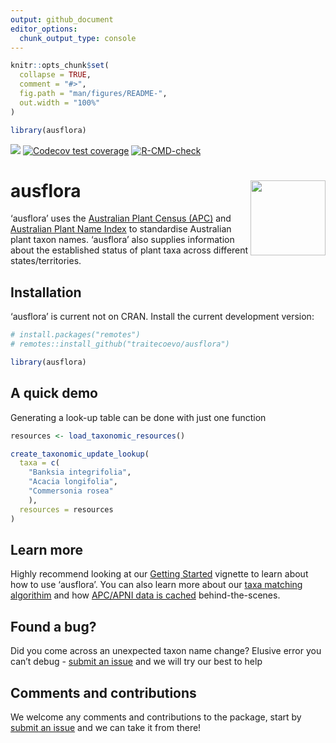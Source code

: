```yaml
---
output: github_document
editor_options: 
  chunk_output_type: console
---
```


<!-- README.md is generated from README.Rmd. Please edit that file -->

```r
knitr::opts_chunk$set(
  collapse = TRUE,
  comment = "#>",
  fig.path = "man/figures/README-",
  out.width = "100%"
)

library(ausflora)
```

<!-- badges: start -->
[![](https://img.shields.io/badge/lifecycle-experimental-orange.svg)](https://lifecycle.r-lib.org/articles/stages.html#experimental)
[![Codecov test coverage](https://codecov.io/gh/traitecoevo/ausflora/branch/master/graph/badge.svg)](https://app.codecov.io/gh/traitecoevo/ausflora?branch=master)
[![R-CMD-check](https://github.com/traitecoevo/ausflora/actions/workflows/R-CMD-check.yaml/badge.svg)](https://github.com/traitecoevo/ausflora/actions/workflows/R-CMD-check.yaml)
<!-- badges: end -->

# ausflora <img src="man/figures/ausflora_hex2.png" align="right" width="120"/>

'ausflora' uses the [Australian Plant Census (APC)](https://biodiversity.org.au/nsl/services/search/taxonomy) and [Australian Plant Name Index](https://biodiversity.org.au/nsl/services/search/names) to standardise Australian plant taxon names. 'ausflora' also supplies information about
the established status of plant taxa across different states/territories.

## Installation

'ausflora' is current not on CRAN. Install the current development version: 

```r
# install.packages("remotes")
# remotes::install_github("traitecoevo/ausflora")

library(ausflora)
```

## A quick demo

Generating a look-up table can be done with just one function

```r
resources <- load_taxonomic_resources()

create_taxonomic_update_lookup( 
  taxa = c(
    "Banksia integrifolia",
    "Acacia longifolia",
    "Commersonia rosea"
    ),
  resources = resources
)
```

## Learn more

Highly recommend looking at our [Getting Started](https://traitecoevo.github.io/ausflora/articles/ausflora.html) vignette to learn about how to use 'ausflora'. You can also learn more about our [taxa matching algorithim](https://traitecoevo.github.io/ausflora/articles/taxmatch.html) and how [APC/APNI data is cached](https://traitecoevo.github.io/ausflora/articles/caching.html) behind-the-scenes.


## Found a bug? 

Did you come across an unexpected taxon name change? Elusive error you can't debug - [submit an issue](https://github.com/traitecoevo/ausflora/issues) and we will try our best to help

## Comments and contributions

We welcome any comments and contributions to the package, start by [submit an issue](https://github.com/traitecoevo/ausflora/issues) and we can take it from there!

